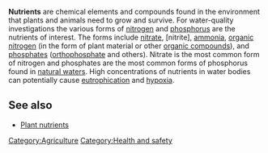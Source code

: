 '''Nutrients''' are chemical elements and compounds found in the environment that plants and animals need to grow and survive. For water-quality investigations the various forms of [[nitrogen]] and [[phosphorus]] are the nutrients of interest. The forms include [[nitrate]], [nitrite], [[ammonia]], [[organic nitrogen]] (in the form of plant material or other [[organic compounds]]), and [[phosphates]] ([[orthophosphate]] and others). Nitrate is the most common form of nitrogen and phosphates are the most common forms of phosphorus found in [[natural waters]]. High concentrations of nutrients in water bodies can potentially cause [[eutrophication]] and [[hypoxia]].

==See also==
* [[Plant nutrients]]

{{stub}}

[[Category:Agriculture]]
[[Category:Health and safety]]